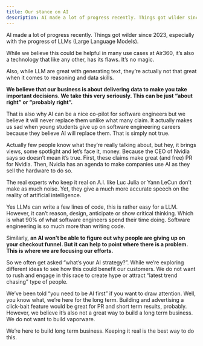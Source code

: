 ```yaml
---
title: Our stance on AI
description: AI made a lot of progress recently. Things got wilder since 2023, especially with the progress of LLMs (Large Language Models). While we believe this could be helpful in many use cases at Air360, it’s also a technology that like any other, has its flaws. It’s no magic.
---
```


AI made a lot of progress recently.
Things got wilder since 2023, especially with the progress of LLMs (Large Language Models).

While we believe this could be helpful in many use cases at Air360, it’s also a technology that like any other, has its flaws.
It’s no magic.

Also, while LLM are great with generating text, they’re actually not that great when it comes to reasoning and data skills.

<b>We believe that our business is about delivering data to make you take important decisions.
We take this very seriously. This can be just “about right” or “probably right”.</b>

That is also why AI can be a nice co-pilot for software engineers but we believe it will never replace them unlike what many claim.
It actually makes us sad when young students give up on software engineering careers because they believe AI will replace them.
That is simply not true.

Actually few people know what they’re really talking about, but hey, it brings views, some spotlight and let’s face it, money.
Because the CEO of Nvidia says so doesn’t mean it’s true. First, these claims make great (and free) PR for Nvidia.
Then, Nvidia has an agenda to make companies use AI as they sell the hardware to do so.

The real experts who keep it real on A.I. like Luc Julia or Yann LeCun don’t make as much noise.
Yet, they give a much more accurate speech on the reality of artificial intelligence.

Yes LLMs can write a few lines of code, this is rather easy for a LLM.
However, it can’t reason, design, anticipate or show critical thinking.
Which is what 90% of what software engineers spend their time doing.
Software engineering is so much more than writing code.

Similarly, <b>an AI won’t be able to figure out why people are giving up on your checkout funnel.
But it can help to point where there is a problem. This is where we are focusing our efforts.</b>

So we often get asked “what’s your AI strategy?”.
While we’re exploring different ideas to see how this could benefit our customers.
We do not want to rush and engage in this race to create hype or attract “latest trend chasing” type of people.

We’ve been told “you need to be AI first” if you want to draw attention.
Well, you know what, we’re here for the long term.
Building and advertising a click-bait feature would be great for PR and short term results, probably.
However, we believe it’s also not a great way to build a long term business.
We do not want to build vaporware.

We’re here to build long term business.
Keeping it real is the best way to do this.

